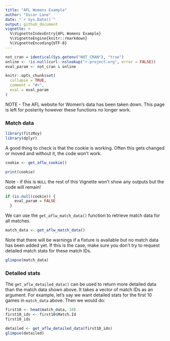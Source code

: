 ```yaml
---
title: "AFL Womens Example"
author: "Oscar Lane"
date: "`r Sys.Date()`"
output: github_document
vignette: >
  %\VignetteIndexEntry{AFL Womens Example}
  %\VignetteEngine{knitr::rmarkdown}
  %\VignetteEncoding{UTF-8}
---
```


```r
not_cran = identical(Sys.getenv("NOT_CRAN"), "true")
online <- !is.null(curl::nslookup("r-project.org", error = FALSE))
eval_param <- not_cran & online

knitr::opts_chunk$set(
  collapse = TRUE,
  comment = "#>",
  eval = eval_param
)
```

NOTE - The AFL website for Women's data has been taken down. This page is left for posterity however these functions no longer work. 


### Match data

```r
library(fitzRoy)
library(dplyr)
```

A good thing to check is that the cookie is working. Often this gets changed or moved and without it, the code won't work. 

```r
cookie <- get_aflw_cookie()

print(cookie)
```
Note - if this is `NULL` the rest of this Vignette won't show any outputs but the code will remain! 

```r
if (is.null(cookie)) {
    eval_param = FALSE
  }

```

We can use the `get_aflw_match_data()` function to retrieve match data for all
matches.

```r
match_data <- get_aflw_match_data()
```

Note that there will be warnings if a fixture is available but no match data has
been added yet. If this is the case, make sure you don't try to request detailed
match stats for these match IDs. 

```r
glimpse(match_data)
```

### Detailed stats

The `get_aflw_detailed_data()` can be used to return more detailed data than the
match data shown above. It takes a vector of match IDs as an argument. For
example, let's say we want detailed stats for the first 10 games in `match_data`
above. Then we would do:

```r
first10 <- head(match_data, 10)
first10_ids <- first10$Match.Id
first10_ids
```

```r
detailed <- get_aflw_detailed_data(first10_ids)
glimpse(detailed)
```

